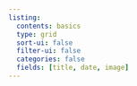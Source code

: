 ```yaml
---
listing:
  contents: basics
  type: grid
  sort-ui: false
  filter-ui: false
  categories: false
  fields: [title, date, image]
---
```

